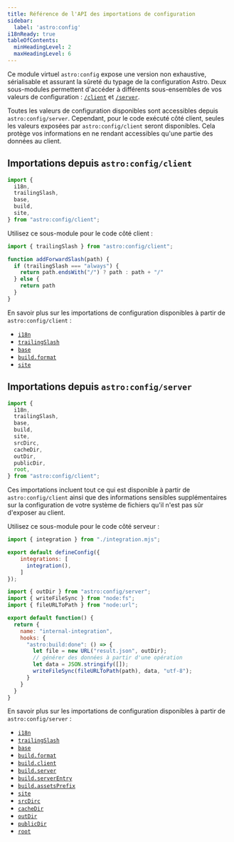 ```yaml
---
title: Référence de l'API des importations de configuration
sidebar:
  label: 'astro:config'
i18nReady: true
tableOfContents:
  minHeadingLevel: 2
  maxHeadingLevel: 6
---
```



<p><Since v="5.7.0" /></p>

Ce module virtuel `astro:config` expose une version non exhaustive, sérialisable et assurant la sûreté du typage de la configuration Astro. Deux sous-modules permettent d'accéder à différents sous-ensembles de vos valeurs de configuration : [`/client`](#imports-from-astroconfigclient) et [`/server`](#imports-from-astroconfigserver).

Toutes les valeurs de configuration disponibles sont accessibles depuis `astro:config/server`. Cependant, pour le code exécuté côté client, seules les valeurs exposées par `astro:config/client` seront disponibles. Cela protège vos informations en ne rendant accessibles qu'une partie des données au client.

## Importations depuis `astro:config/client`

```js
import {
  i18n, 
  trailingSlash,
  base,
  build,
  site,
} from "astro:config/client";
```

Utilisez ce sous-module pour le code côté client :

```js title="src/utils.js" ins={1} ins="trailingSlash"
import { trailingSlash } from "astro:config/client";

function addForwardSlash(path) {
  if (trailingSlash === "always") {
    return path.endsWith("/") ? path : path + "/"
  } else {
    return path
  }
}
```

En savoir plus sur les importations de configuration disponibles à partir de `astro:config/client` :

- [`i18n`](/fr/reference/configuration-reference/#i18n)
- [`trailingSlash`](/fr/reference/configuration-reference/#trailingslash)
- [`base`](/fr/reference/configuration-reference/#base)
- [`build.format`](/fr/reference/configuration-reference/#buildformat)
- [`site`](/fr/reference/configuration-reference/#site)



## Importations depuis `astro:config/server`

```js
import {
  i18n, 
  trailingSlash,
  base,
  build,
  site,
  srcDirc,
  cacheDir,
  outDir,
  publicDir,
  root,
} from "astro:config/client";
```

Ces importations incluent tout ce qui est disponible à partir de `astro:config/client` ainsi que des informations sensibles supplémentaires sur la configuration de votre système de fichiers qu'il n'est pas sûr d'exposer au client.

Utilisez ce sous-module pour le code côté serveur :

```js title="astro.config.mjs"
import { integration } from "./integration.mjs";

export default defineConfig({
    integrations: [
      integration(),
    ]
});
```

```js title="integration.mjs" ins={1} ins="outDir"
import { outDir } from "astro:config/server";
import { writeFileSync } from "node:fs";
import { fileURLToPath } from "node:url";

export default function() {
  return {
    name: "internal-integration",
    hooks: {
      "astro:build:done": () => {
        let file = new URL("result.json", outDir);
        // générer des données à partir d'une opération
        let data = JSON.stringify([]);
        writeFileSync(fileURLToPath(path), data, "utf-8");
      }
    }
  }
}
```

En savoir plus sur les importations de configuration disponibles à partir de `astro:config/server` :

- [`i18n`](/fr/reference/configuration-reference/#i18n)
- [`trailingSlash`](/fr/reference/configuration-reference/#trailingslash)
- [`base`](/fr/reference/configuration-reference/#base)
- [`build.format`](/fr/reference/configuration-reference/#buildformat)
- [`build.client`](/fr/reference/configuration-reference/#buildclient)
- [`build.server`](/fr/reference/configuration-reference/#buildserver)
- [`build.serverEntry`](/fr/reference/configuration-reference/#buildserverentry)
- [`build.assetsPrefix`](/fr/reference/configuration-reference/#buildassetsprefix)
- [`site`](/fr/reference/configuration-reference/#site)
- [`srcDirc`](/fr/reference/configuration-reference/#srcdir)
- [`cacheDir`](/fr/reference/configuration-reference/#cachedir)
- [`outDir`](/fr/reference/configuration-reference/#outdir)
- [`publicDir`](/fr/reference/configuration-reference/#publicdir)
- [`root`](/fr/reference/configuration-reference/#root)
